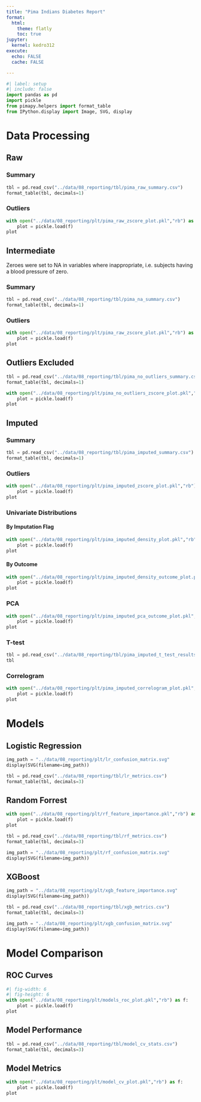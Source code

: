 ```yaml
---
title: "Pima Indians Diabetes Report"
format:
  html:
    theme: flatly
    toc: true
jupyter: 
  kernel: kedro312
execute:
  echo: FALSE
  cache: FALSE

---
```


```python
#| label: setup
#| include: false
import pandas as pd
import pickle
from pimapy.helpers import format_table
from IPython.display import Image, SVG, display
```

# Data Processing

## Raw

### Summary

```python
tbl = pd.read_csv("../data/08_reporting/tbl/pima_raw_summary.csv")
format_table(tbl, decimals=1)
```

### Outliers

```python
with open("../data/08_reporting/plt/pima_raw_zscore_plot.pkl","rb") as f:
    plot = pickle.load(f)
plot
```

## Intermediate

Zeroes were set to NA in variables where inappropriate, i.e. subjects having a blood pressure of zero.

### Summary

```python
tbl = pd.read_csv("../data/08_reporting/tbl/pima_na_summary.csv")
format_table(tbl, decimals=1)
```

### Outliers

```python
with open("../data/08_reporting/plt/pima_raw_zscore_plot.pkl","rb") as f:
    plot = pickle.load(f)
plot
```

## Outliers Excluded

```python
tbl = pd.read_csv("../data/08_reporting/tbl/pima_no_outliers_summary.csv")
format_table(tbl, decimals=1)
```

```python
with open("../data/08_reporting/plt/pima_no_outliers_zscore_plot.pkl","rb") as f:
    plot = pickle.load(f)
plot
```

## Imputed

### Summary

```python
tbl = pd.read_csv("../data/08_reporting/tbl/pima_imputed_summary.csv")
format_table(tbl, decimals=1)
```

### Outliers

```python
with open("../data/08_reporting/plt/pima_imputed_zscore_plot.pkl","rb") as f:
    plot = pickle.load(f)
plot
```

### Univariate Distributions

#### By Imputation Flag

```python
with open("../data/08_reporting/plt/pima_imputed_density_plot.pkl","rb") as f:
    plot = pickle.load(f)
plot
```

#### By Outcome

```python
with open("../data/08_reporting/plt/pima_imputed_density_outcome_plot.pkl","rb") as f:
    plot = pickle.load(f)
plot
```

### PCA

```python
with open("../data/08_reporting/plt/pima_imputed_pca_outcome_plot.pkl","rb") as f:
    plot = pickle.load(f)
plot
```

### T-test

```python
tbl = pd.read_csv("../data/08_reporting/tbl/pima_imputed_t_test_results.csv")
tbl
```


### Correlogram

```python
with open("../data/08_reporting/plt/pima_imputed_correlogram_plot.pkl","rb") as f:
    plot = pickle.load(f)
plot
```

# Models

## Logistic Regression

```python
img_path = "../data/08_reporting/plt/lr_confusion_matrix.svg"
display(SVG(filename=img_path))
```

```python
tbl = pd.read_csv("../data/08_reporting/tbl/lr_metrics.csv")
format_table(tbl, decimals=3)
```

## Random Forrest

```python
with open("../data/08_reporting/plt/rf_feature_importance.pkl","rb") as f:
    plot = pickle.load(f)
plot
```

```python
tbl = pd.read_csv("../data/08_reporting/tbl/rf_metrics.csv")
format_table(tbl, decimals=3)
```

```python
img_path = "../data/08_reporting/plt/rf_confusion_matrix.svg"
display(SVG(filename=img_path))
```

## XGBoost

```python
img_path = "../data/08_reporting/plt/xgb_feature_importance.svg"
display(SVG(filename=img_path))
```

```python
tbl = pd.read_csv("../data/08_reporting/tbl/xgb_metrics.csv")
format_table(tbl, decimals=3)
```

```python
img_path = "../data/08_reporting/plt/xgb_confusion_matrix.svg"
display(SVG(filename=img_path))
```

# Model Comparison

## ROC Curves

```python
#| fig-width: 6
#| fig-height: 6
with open("../data/08_reporting/plt/models_roc_plot.pkl","rb") as f:
    plot = pickle.load(f)
plot
```

## Model Performance

```python
tbl = pd.read_csv("../data/08_reporting/tbl/model_cv_stats.csv")
format_table(tbl, decimals=3)
```

## Model Metrics
```python
with open("../data/08_reporting/plt/model_cv_plot.pkl","rb") as f:
    plot = pickle.load(f)
plot
```

